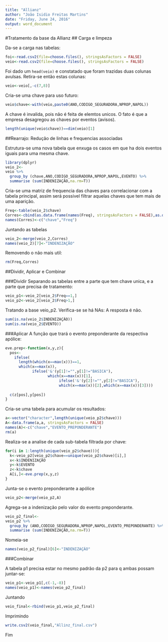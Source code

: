---
title: "Allianz"
author: "João Isidio Freitas Martins"
date: "Friday, June 24, 2016"
output: word_document
---

#Tratamento da base da Allianz
## Carga e limpeza

Da-se a carga nas tabelas:
```{r}
foi<-read.csv2(file=choose.files(), stringsAsFactors = FALSE)
veio<-read.csv2(file=choose.files(), stringsAsFactors = FALSE)
```

Foi dado um `head(veio)` e constatado que foram trazidas duas colunas avulsas. Retira-se então estas colunas:

```{r}
veio<-veio[,-c(7,8)]
```

Cria-se uma chave para uso futuro:
```{r}
veio$chave<-with(veio,paste0(ANO,CODIGO_SEGURADORA,NPROP,NAPOL))
```

A chave é invalida, pois não é feita de elemtos unicos. O fato é que a empresa desagregou as chaves por eventos (avisos).

```{r}
length(unique(veio$chave))==dim(veio)[1]
```

##Rearrajo: Redução de linhas e frequencias associadas

Estrutura-se uma nova tabela que enxuga os casos em que ha dois eventos iguais para uma mesma chave.

```{r}
library(dplyr)
veio_2<-
veio %>%
  group_by (chave,ANO,CODIGO_SEGURADORA,NPROP,NAPOL,EVENTO) %>%
  summarise (sum(INDENIZAÇÃO,na.rm=T))
```

Cria-se uma matriz de frequencia das chaves para correlacionar com a tabela principal, assim será possivel filtrar aquelas chaves que tem mais de uma aparição.

```{r}
Freq<-table(veio_2$chave)
Corres<-cbind(as.data.frame(names(Freq), stringsAsFactors = FALSE),as.data.frame(as.integer(Freq)))
names(Corres)<-c("chave","Freq")
```

Juntando as tabelas
```{r}
veio_2<-merge(veio_2,Corres)
names(veio_2)[7]<-"INDENIZAÇÃO"
```

Removendo o não mais util:
```{r}
rm(Freq,Corres)
```

##Dividir, Aplicar e Combinar

###Dividir
Separando as tabelas entre a parte que tem chave unica, e a parte que precisa de tratamento:
```{r}
veio_p1<-veio_2[veio_2$Freq==1,]
veio_p2<-veio_2[veio_2$Freq>1,]
```

Tratando a base veio_p2. Verifica-se se há NAs: A resposta é não.
```{r}
sum(is.na(veio_2$INDENIZAÇÃO))
sum(is.na(veio_2$EVENTO))
```

###Aplicar
A função que trará o evento preponderante da respectiva apólice:

```{r}
eve.prep<-function(x,y,z){
  pos<-
    ifelse(
      length(which(x==max(x)))==1,
      which(x==max(x)),
            ifelse('&'(y[1]!="",y[1]!="BASICA"),
                   which(x==max(x))[1],
                        ifelse('&'(y[2]!="",y[2]!="BASICA"),
                        which(x==max(x))[2],which(x==max(x))[3])))
  
  c(z[pos],y[pos])
} 
```

Cria-se uma tabela para acumular os resultados:
```{r}
a<-vector("character",length(unique(veio_p2$chave)))
A<-data.frame(a,a, stringsAsFactors = FALSE)
names(A)<-c("chave","EVENTO_PREPONDERANTE")
rm(a)
```

Realiza-se a analise de cada sub-tabela filtrada por chave:
```{r}
for(i in 1:length(unique(veio_p2$chave))){
  k<-veio_p2[veio_p2$chave==unique(veio_p2$chave)[i],]
  x<-k$INDENIZAÇÃO
  y<-k$EVENTO
  z<-k$chave
  A[i,]<-eve.prep(x,y,z)
}
```

Junta-se o evento preponderante a apólice
```{r}
veio_p2<-merge(veio_p2,A)
```

Agrega-se a indenização pelo valor do evento preponderante.
```{r}
veio_p2_final<-
veio_p2 %>%
  group_by (ANO,CODIGO_SEGURADORA,NPROP,NAPOL,EVENTO_PREPONDERANTE) %>%
  summarise (sum(INDENIZAÇÃO,na.rm=T))
```

Nomeia-se
```{r}
names(veio_p2_final)[6]<-"INDENIZAÇÃO"
```

###Combinar

A tabela p1 precisa estar no mesmo padrão da p2 para q ambas possam juntar-se:
```{r}
veio_p1<-veio_p1[,c(-1,-8)]
names(veio_p1)<-names(veio_p2_final)
```

Juntando
```{r}
veio_final<-rbind(veio_p1,veio_p2_final)
```

Imprimindo
```{r}
write.csv2(veio_final,"Allinz_final.csv")
```
Fim
